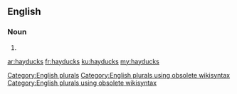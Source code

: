 ==English==

===Noun===
{{head|en}}

# {{plural of|hayduck}}

[[Category:English plurals]][[Category:English plurals using obsolete wikisyntax]][[Category:English plurals using obsolete wikisyntax]]

[[ar:hayducks]]
[[fr:hayducks]]
[[ku:hayducks]]
[[my:hayducks]]